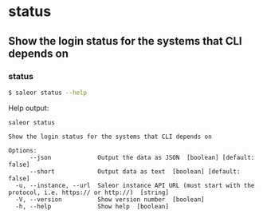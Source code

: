 # status

## Show the login status for the systems that CLI depends on

### status

```sh
$ saleor status --help
```

Help output:

```
saleor status

Show the login status for the systems that CLI depends on

Options:
      --json             Output the data as JSON  [boolean] [default: false]
      --short            Output data as text  [boolean] [default: false]
  -u, --instance, --url  Saleor instance API URL (must start with the protocol, i.e. https:// or http://)  [string]
  -V, --version          Show version number  [boolean]
  -h, --help             Show help  [boolean]
```